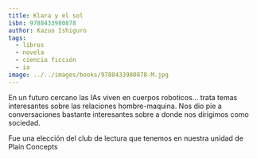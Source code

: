 ```yaml
---
title: Klara y el sol
isbn: 9788433980878
author: Kazuo Ishiguro
tags:
  - libros
  - novela
  - ciencia ficción
  - ia
image: ../../images/books/9788433980878-M.jpg
---
```


En un futuro cercano las IAs viven en cuerpos roboticos... trata temas interesantes sobre las relaciones hombre-maquina. Nos dio pie a conversaciones bastante interesantes sobre a donde nos dirigimos como sociedad.

Fue una elección del club de lectura que tenemos en nuestra unidad de Plain Concepts
